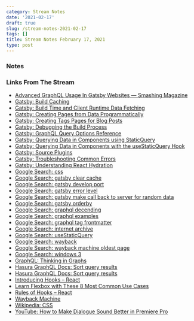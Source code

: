 ```yaml
---
category: Stream Notes
date: '2021-02-17'
draft: true
slug: /stream-notes-2021-02-17
tags: []
title: Stream Notes February 17, 2021
type: post
---
```



### Notes



### Links From The Stream


- [Advanced GraphQL Usage In Gatsby Websites — Smashing Magazine](https://www.smashingmagazine.com/2020/09/advanced-graphql-usage-gatsby-websites/)
- [Gatsby: Build Caching](https://www.gatsbyjs.com/docs/build-caching/)
- [Gatsby: Build Time and Client Runtime Data Fetching](https://www.gatsbyjs.com/docs/data-fetching/)
- [Gatsby: Creating Pages from Data Programmatically](https://www.gatsbyjs.com/docs/programmatically-create-pages-from-data/)
- [Gatsby: Creating Tags Pages for Blog Posts](https://www.gatsbyjs.com/docs/adding-tags-and-categories-to-blog-posts/)
- [Gatsby: Debugging the Build Process](https://www.gatsbyjs.com/docs/debugging-the-build-process/)
- [Gatsby: GraphQL Query Options Reference](https://www.gatsbyjs.com/docs/graphql-reference/)
- [Gatsby: Querying Data in Components using StaticQuery](https://www.gatsbyjs.com/docs/how-to/querying-data/static-query/#how-staticquery-differs-from-page-query)
- [Gatsby: Querying Data in Components with the useStaticQuery Hook](https://www.gatsbyjs.com/docs/how-to/querying-data/use-static-query/)
- [Gatsby: Source Plugins](https://www.gatsbyjs.com/docs/tutorial/part-five/)
- [Gatsby: Troubleshooting Common Errors](https://www.gatsbyjs.com/docs/how-to/local-development/troubleshooting-common-errors/)
- [Gatsby: Understanding React Hydration](https://www.gatsbyjs.com/docs/conceptual/react-hydration/)
- [Google Search: css](https://www.google.com/search?client=safari&rls=en&q=css&ie=UTF-8&oe=UTF-8)
- [Google Search: gatsby clear cache](https://www.google.com/search?client=safari&rls=en&q=gatsby+clear+cache&ie=UTF-8&oe=UTF-8)
- [Google Search: gatsby develop port](https://www.google.com/search?client=safari&rls=en&q=gatsby+develop+port&ie=UTF-8&oe=UTF-8)
- [Google Search: gatsby error level](https://www.google.com/search?client=safari&rls=en&q=gatsby+error+level&ie=UTF-8&oe=UTF-8)
- [Google Search: gatsby make call back to server for random data](https://www.google.com/search?client=safari&rls=en&q=gatsby+make+call++back+to+server+for+random+data&ie=UTF-8&oe=UTF-8)
- [Google Search: gatsby orderby](https://www.google.com/search?client=safari&rls=en&q=gatsby+orderby&ie=UTF-8&oe=UTF-8)
- [Google Search: graphql decending](https://www.google.com/search?client=safari&rls=en&q=graphql+decending&ie=UTF-8&oe=UTF-8)
- [Google Search: graphql examples](https://www.google.com/search?client=safari&rls=en&q=graphql+examples&ie=UTF-8&oe=UTF-8)
- [Google Search: graphql tag frontmatter](https://www.google.com/search?client=safari&rls=en&q=graphql+tag+frontmatter&ie=UTF-8&oe=UTF-8)
- [Google Search: internet archive](https://www.google.com/search?client=safari&rls=en&q=internet+archive&ie=UTF-8&oe=UTF-8)
- [Google Search: useStaticQuery](https://www.google.com/search?client=safari&rls=en&q=useStaticQuery&ie=UTF-8&oe=UTF-8)
- [Google Search: wayback](https://www.google.com/search?client=safari&rls=en&q=wayback&ie=UTF-8&oe=UTF-8)
- [Google Search: wayback machine oldest page](https://www.google.com/search?client=safari&rls=en&q=wayback+machine+oldest+page&ie=UTF-8&oe=UTF-8)
- [Google Search: windows 3](https://www.google.com/search?q=windows+3&newwindow=1&client=safari&rls=en&tbm=isch&source=iu&ictx=1&fir=EIZS6i3z4weNmM%252CWhHuQ4-mPusEHM%252C_&vet=1&usg=AI4_-kTxh1kECBfxPNk8wP-0W79hyqJEmA&sa=X&ved=2ahUKEwjNpu_urfLuAhXqx1kKHcZ9BfoQ_h16BAgxEAE#imgrc=o_UrLZmNtI2k2M)
- [GraphQL: Thinking in Graphs](https://graphql.org/learn/thinking-in-graphs/)
- [Hasura GraphQL Docs: Sort query results](https://hasura.io/docs/1.0/graphql/core/queries/sorting.html)
- [Hasura GraphQL Docs: Sort query results](https://hasura.io/docs/1.0/graphql/core/queries/sorting.html#the-order-by-argument)
- [Introducing Hooks – React](https://reactjs.org/docs/hooks-intro.html)
- [Learn Flexbox with These 8 Most Common Use Cases](https://www.freecodecamp.org/news/learn-flexbox-common-use-cases/)
- [Rules of Hooks – React](https://reactjs.org/docs/hooks-rules.html)
- [Wayback Machine](https://web.archive.org/save/https://www.alanwsmith.com)
- [Wikipedia: CSS](https://en.wikipedia.org/wiki/CSS)
- [YouTube: How to Make Dialogue Sound Better in Premiere Pro](https://www.youtube.com/watch?v=cSceBAQkwSo)